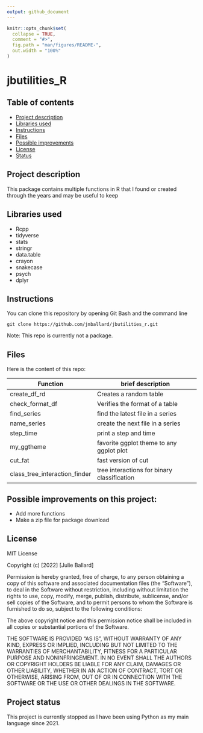 ```yaml
---
output: github_document
---
```


<!-- README.md is generated from README.Rmd. Please edit that file -->

```r
knitr::opts_chunk$set(
  collapse = TRUE,
  comment = "#>",
  fig.path = "man/figures/README-",
  out.width = "100%"
)
```

# jbutilities_R


## Table of contents

- [Project description](#description)
- [Libraries used](#packages_used)
- [Instructions](#instructions)
- [Files](#files)
- [Possible improvements](#improvements)
- [License](#license)
- [Status](#status)



## Project description <a name="description"></a>

This package contains multiple functions in R that I found or created through the years and may be useful to keep



## Libraries used <a name="packages_used"></a>

- Rcpp
- tidyverse
- stats
- stringr
- data.table
- crayon
- snakecase
- psych
- dplyr

## Instructions <a name="instructions"></a>

You can clone this repository by opening Git Bash and the command line

```text
git clone https://github.com/jmballard/jbutilities_r.git
```

Note: This repo is currently not a package.

## Files <a name="files"></a>

Here is the content of this repo:

|      Function    | brief description                             |
|------------------|-----------------------------------------------|
|   create_df_rd   | Creates a random table                        |
| check_format_df  | Verifies the format of a table                |
|   find_series    | find the latest file in a series              |
|   name_series    | create the next file in a series              |
|    step_time     | print a step and time                         |
|    my_ggtheme    | favorite ggplot theme to any ggplot plot      |
|     cut_fat      | fast version of cut                           |
| class_tree_interaction_finder | tree interactions for binary classification   |



## Possible improvements on this project: <a name="improvements"></a>

- Add more functions
- Make a zip file for package download


## License <a name="license"></a>

MIT License

Copyright (c) [2022] [Julie Ballard]

Permission is hereby granted, free of charge, to any person obtaining a copy
of this software and associated documentation files (the "Software"), to deal
in the Software without restriction, including without limitation the rights
to use, copy, modify, merge, publish, distribute, sublicense, and/or sell
copies of the Software, and to permit persons to whom the Software is
furnished to do so, subject to the following conditions:

The above copyright notice and this permission notice shall be included in all
copies or substantial portions of the Software.

THE SOFTWARE IS PROVIDED "AS IS", WITHOUT WARRANTY OF ANY KIND, EXPRESS OR
IMPLIED, INCLUDING BUT NOT LIMITED TO THE WARRANTIES OF MERCHANTABILITY,
FITNESS FOR A PARTICULAR PURPOSE AND NONINFRINGEMENT. IN NO EVENT SHALL THE
AUTHORS OR COPYRIGHT HOLDERS BE LIABLE FOR ANY CLAIM, DAMAGES OR OTHER
LIABILITY, WHETHER IN AN ACTION OF CONTRACT, TORT OR OTHERWISE, ARISING FROM,
OUT OF OR IN CONNECTION WITH THE SOFTWARE OR THE USE OR OTHER DEALINGS IN THE
SOFTWARE.


## Project status  <a name="status"></a>

This project is currently stopped as I have been using Python as my main language since 2021.
